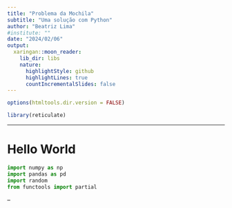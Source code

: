 ```yaml
---
title: "Problema da Mochila"
subtitle: "Uma solução com Python"
author: "Beatriz Lima"
#institute: ""
date: "2024/02/06"
output:
  xaringan::moon_reader:
    lib_dir: libs
    nature:
      highlightStyle: github
      highlightLines: true
      countIncrementalSlides: false
---
```


```r
options(htmltools.dir.version = FALSE)

library(reticulate)

```

---

# Hello World

```python

import numpy as np
import pandas as pd
import random
from functools import partial

```
--

